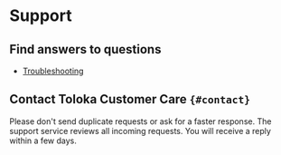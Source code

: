 # Support

## Find answers to questions

- [Troubleshooting](../troubleshooting)

## Contact Toloka Customer Care `{#contact}`
<Note mode="note" title="Note">

Please don't send duplicate requests or ask for a faster response. The support service reviews all incoming requests. You will receive a reply within a few days.

</Note>

<YandexForm name="registration" src="https://forms.yandex.com/surveys/10033347.f47fd6d9da2c25c5848d7431929db7727d84a307/?lang=en&iframe=1"/>
